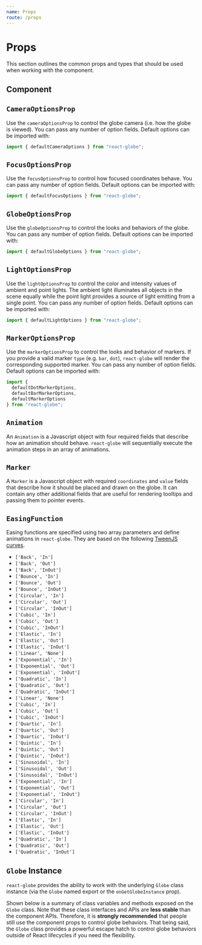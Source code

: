 ```yaml
---
name: Props
route: /props
---
```




# Props

This section outlines the common props and types that should be used when working with the component.

## Component

<Props of={ReactGlobe} />

## `CameraOptionsProp`

Use the `cameraOptionsProp` to control the globe camera (i.e. how the globe is viewed). You can pass any number of option fields. Default options can be imported with:

```js
import { defaultCameraOptions } from "react-globe";
```

<Props of={CameraOptionsProp} />

## `FocusOptionsProp`

Use the `focusOptionsProp` to control how focused coordinates behave. You can pass any number of option fields. Default options can be imported with:

```js
import { defaultFocusOptions } from "react-globe";
```

<Props of={FocusOptionsProp} />

## `GlobeOptionsProp`

Use the `globeOptionsProp` to control the looks and behaviors of the globe. You can pass any number of option fields. Default options can be imported with:

```js
import { defaultGlobeOptions } from "react-globe";
```

<Props of={GlobeOptionsProp} />

## `LightOptionsProp`

Use the `lightOptionsProp` to control the color and intensity values of ambient and point lights. The ambient light illuminates all objects in the scene equally while the point light provides a source of light emitting from a single point. You can pass any number of option fields. Default options can be imported with:

```js
import { defaultLightOptions } from "react-globe";
```

<Props of={LightOptionsProp} />

## `MarkerOptionsProp`

Use the `markerOptionsProp` to control the looks and behavior of markers. If you provide a valid marker `type` (e.g. `bar`, `dot`), `react-globe` will render the corresponding supported marker. You can pass any number of option fields. Default options can be imported with:

```js
import {
  defaultDotMarkerOptions,
  defaultBarMarkerOptions,
  defaultMarkerOptions
} from "react-globe";
```

<Props of={MarkerOptionsProp} />

## `Animation`

An `Animation` is a Javascript object with four required fields that describe how an animation should behave. `react-globe` will sequentially execute the animation steps in an array of animations.

<Props of={AnimationProp} />

## `Marker`

A `Marker` is a Javascript object with required `coordinates` and `value` fields that describe how it should be placed and drawn on the globe. It can contain any other additional fields that are useful for rendering tooltips and passing them to pointer events.

<Props of={MarkersProp} />

## `EasingFunction`

Easing functions are specified using two array parameters and define animations in `react-globe`. They are based on the following [TweenJS curves](https://sole.github.io/tween.js/examples/03_graphs.html).

- `['Back', 'In']`
- `['Back', 'Out']`
- `['Back', 'InOut']`
- `['Bounce', 'In']`
- `['Bounce', 'Out']`
- `['Bounce', 'InOut']`
- `['Circular', 'In']`
- `['Circular', 'Out']`
- `['Circular', 'InOut']`
- `['Cubic', 'In']`
- `['Cubic', 'Out']`
- `['Cubic', 'InOut']`
- `['Elastic', 'In']`
- `['Elastic', 'Out']`
- `['Elastic', 'InOut']`
- `['Linear', 'None']`
- `['Exponential', 'In']`
- `['Exponential', 'Out']`
- `['Exponential', 'InOut']`
- `['Quadratic', 'In']`
- `['Quadratic', 'Out']`
- `['Quadratic', 'InOut']`
- `['Linear', 'None']`
- `['Cubic', 'In']`
- `['Cubic', 'Out']`
- `['Cubic', 'InOut']`
- `['Quartic', 'In']`
- `['Quartic', 'Out']`
- `['Quartic', 'InOut']`
- `['Quintic', 'In']`
- `['Quintic', 'Out']`
- `['Quintic', 'InOut']`
- `['Sinusoidal', 'In']`
- `['Sinusoidal', 'Out']`
- `['Sinusoidal', 'InOut']`
- `['Exponential', 'In']`
- `['Exponential', 'Out']`
- `['Exponential', 'InOut']`
- `['Circular', 'In']`
- `['Circular', 'Out']`
- `['Circular', 'InOut']`
- `['Elastic', 'In']`
- `['Elastic', 'Out']`
- `['Elastic', 'InOut']`
- `['Quadratic', 'In']`
- `['Quadratic', 'Out']`
- `['Quadratic', 'InOut']`

## `Globe` Instance

`react-globe` provides the ability to work with the underlying `Globe` class instance (via the `Globe` named export or the `onGetGlobeInstance` prop).

Shown below is a summary of class variables and methods exposed on the `Globe` class. Note that these class interfaces and APIs are **less stable** than the component APIs. Therefore, it is **strongly recommended** that people still use the component props to control globe behaviors. That being said, the `Globe` class provides a powerful escape hatch to control globe behaviors outside of React lifecycles if you need the flexibility.

<Props of={GlobeProp} />
